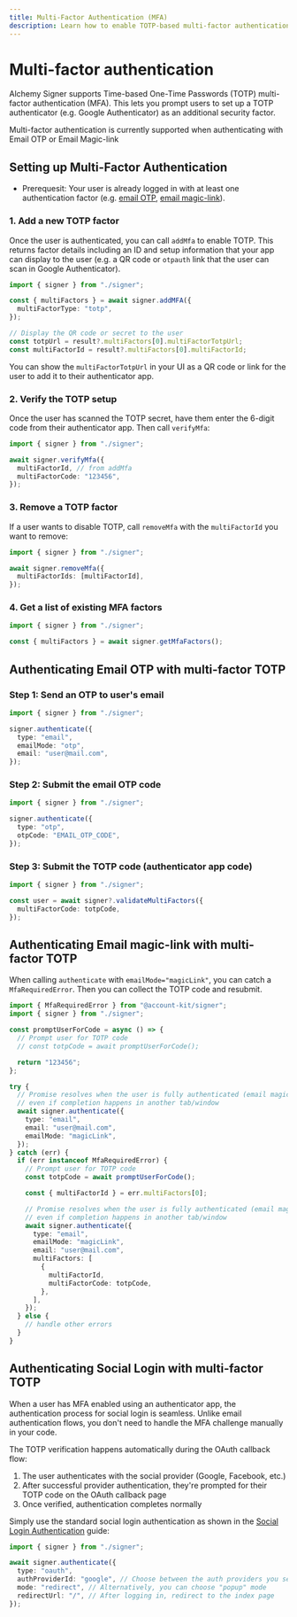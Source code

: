```yaml
---
title: Multi-Factor Authentication (MFA)
description: Learn how to enable TOTP-based multi-factor authentication with Alchemy Signer
---
```


# Multi-factor authentication

Alchemy Signer supports Time-based One-Time Passwords (TOTP) multi-factor authentication (MFA).
This lets you prompt users to set up a TOTP authenticator (e.g. Google Authenticator) as an additional security factor.

<Tip>
  Multi-factor authentication is currently supported when authenticating with
  Email OTP or Email Magic-link
</Tip>

## Setting up Multi-Factor Authentication

- Prerequesit: Your user is already logged in with at least one authentication factor (e.g. [email OTP](/wallets/signer/authentication/email-otp), [email magic-link](/wallets/signer/authentication/email-magic-link)).

### 1. Add a new TOTP factor

Once the user is authenticated, you can call `addMfa` to enable TOTP. This returns factor details including an ID and setup information that your app can display to the user (e.g. a QR code or `otpauth` link that the user can scan in Google Authenticator).

<CodeBlocks>

```ts twoslash [example.ts]
import { signer } from "./signer";

const { multiFactors } = await signer.addMFA({
  multiFactorType: "totp",
});

// Display the QR code or secret to the user
const totpUrl = result?.multiFactors[0].multiFactorTotpUrl;
const multiFactorId = result?.multiFactors[0].multiFactorId;
```

<Markdown src="../../../shared/signer/signer.mdx" />

</CodeBlocks>

You can show the `multiFactorTotpUrl` in your UI as a QR code or link for the user to add it to their authenticator app.

### 2. Verify the TOTP setup

Once the user has scanned the TOTP secret, have them enter the 6-digit code from their authenticator app. Then call `verifyMfa`:

<CodeBlocks>

```ts twoslash [example.ts]
import { signer } from "./signer";

await signer.verifyMfa({
  multiFactorId, // from addMfa
  multiFactorCode: "123456",
});
```

<Markdown src="../../../shared/signer/signer.mdx" />

</CodeBlocks>

### 3. Remove a TOTP factor

If a user wants to disable TOTP, call `removeMfa` with the `multiFactorId` you want to remove:

<CodeBlocks>

```ts twoslash [example.ts]
import { signer } from "./signer";

await signer.removeMfa({
  multiFactorIds: [multiFactorId],
});
```

<Markdown src="../../../shared/signer/signer.mdx" />

</CodeBlocks>

### 4. Get a list of existing MFA factors

<CodeBlocks>

```ts twoslash [example.ts]
import { signer } from "./signer";

const { multiFactors } = await signer.getMfaFactors();
```

<Markdown src="../../../shared/signer/signer.mdx" />

</CodeBlocks>

## Authenticating Email OTP with multi-factor TOTP

### Step 1: Send an OTP to user's email

<CodeBlocks>

```ts twoslash [example.ts]
import { signer } from "./signer";

signer.authenticate({
  type: "email",
  emailMode: "otp",
  email: "user@mail.com",
});
```

<Markdown src="../../../shared/signer/signer.mdx" />

</CodeBlocks>

### Step 2: Submit the email OTP code

<CodeBlocks>

```ts twoslash [example.ts]
import { signer } from "./signer";

signer.authenticate({
  type: "otp",
  otpCode: "EMAIL_OTP_CODE",
});
```

<Markdown src="../../../shared/signer/signer.mdx" />

</CodeBlocks>

### Step 3: Submit the TOTP code (authenticator app code)

<CodeBlocks>

```ts twoslash [example.ts]
import { signer } from "./signer";

const user = await signer?.validateMultiFactors({
  multiFactorCode: totpCode,
});
```

<Markdown src="../../../shared/signer/signer.mdx" />

</CodeBlocks>

## Authenticating Email magic-link with multi-factor TOTP

When calling `authenticate` with `emailMode="magicLink"`, you can catch a `MfaRequiredError`. Then you can collect the TOTP code and resubmit.

<CodeBlocks>

```ts twoslash [example.ts]
import { MfaRequiredError } from "@account-kit/signer";
import { signer } from "./signer";

const promptUserForCode = async () => {
  // Prompt user for TOTP code
  // const totpCode = await promptUserForCode();

  return "123456";
};

try {
  // Promise resolves when the user is fully authenticated (email magic link + optional MFA),
  // even if completion happens in another tab/window
  await signer.authenticate({
    type: "email",
    email: "user@mail.com",
    emailMode: "magicLink",
  });
} catch (err) {
  if (err instanceof MfaRequiredError) {
    // Prompt user for TOTP code
    const totpCode = await promptUserForCode();

    const { multiFactorId } = err.multiFactors[0];

    // Promise resolves when the user is fully authenticated (email magic link + optional MFA),
    // even if completion happens in another tab/window
    await signer.authenticate({
      type: "email",
      emailMode: "magicLink",
      email: "user@mail.com",
      multiFactors: [
        {
          multiFactorId,
          multiFactorCode: totpCode,
        },
      ],
    });
  } else {
    // handle other errors
  }
}
```

<Markdown src="../../../shared/signer/signer.mdx" />

</CodeBlocks>

## Authenticating Social Login with multi-factor TOTP

When a user has MFA enabled using an authenticator app, the authentication process for social login is seamless. Unlike email authentication flows, you don't need to handle the MFA challenge manually in your code.

The TOTP verification happens automatically during the OAuth callback flow:

1. The user authenticates with the social provider (Google, Facebook, etc.)
2. After successful provider authentication, they're prompted for their TOTP code on the OAuth callback page
3. Once verified, authentication completes normally

Simply use the standard social login authentication as shown in the [Social Login Authentication](/wallets/signer/authentication/social-login) guide:

<CodeBlocks>

```ts twoslash [example.ts]
import { signer } from "./signer";

await signer.authenticate({
  type: "oauth",
  authProviderId: "google", // Choose between the auth providers you selected to support from your auth policy
  mode: "redirect", // Alternatively, you can choose "popup" mode
  redirectUrl: "/", // After logging in, redirect to the index page
});
```

<Markdown src="../../../shared/signer/signer.mdx" />

</CodeBlocks>
